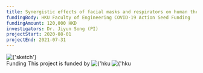 ```yaml
---
title: Synergistic effects of facial masks and respirators on human thermal, dermal, and respiratory regulations
fundingBody: HKU Faculty of Engineering COVID-19 Action Seed Funding
fundingAmount: 120,000 HKD
investigators: Dr. Jiyun Song (PI)
projectStart: 2020-08-01
projectEnd: 2021-07-31
---
```


<Title>
  Synergistic effects of facial masks and respirators on human thermal, dermal,
  and respiratory regulations
</Title>

<Section>
  <Image
    src={
      'https://sjyurbanlab.github.io/website-assets/projects/ongoing-projects/2020hku-covid19/sketch.png'
    }
    alt={'sketch'}
    size={'medium'}
    center
  />
</Section>

<Section>
<SubTitle>Funding</SubTitle>
This project is funded by
<Image src={'https://sjyurbanlab.github.io/website-assets/projects/ongoing-projects/2020hku-covid19/hku-engineering-logo.png'} alt={'hku engineering'} size={'extra small'}/>
<Image src={'https://sjyurbanlab.github.io/website-assets/projects/ongoing-projects/2020hku-covid19/hku-me-logo.png'} alt={'hku me department'} size={'extra small'}/>

</Section>
